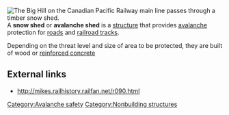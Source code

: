 {{move to wiktionary}}
{{importance}}
{{inline}}
[[Image:7527 near snow shed.jpg|thumb|right|The [[Big Hill]] on the [[Canadian Pacific Railway]] main line passes through a timber snow shed.]]
A '''snow shed'''  or '''avalanche shed''' is a [[structure]] that provides [[avalanche]] protection for [[road]]s and [[rail tracks|railroad tracks]]. 

Depending on the threat level and size of area to be protected, they are built of wood or [[reinforced concrete]]

== External links ==
*http://mikes.railhistory.railfan.net/r090.html

[[Category:Avalanche safety]]
[[Category:Nonbuilding structures]]


{{architecture-stub}}